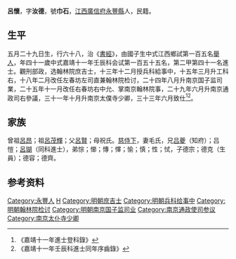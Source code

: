 {{明清人物信息框
| 姓名 = 呂懷
| 原名 =
| 圖片名稱= 
| 圖片大小 =
| 圖片說明 = 
| 最高職務 =南京太仆寺少卿
| 國家 = 大明 
| 爵位 =
| 籍貫 = [[江西|江西]][[廣信府|廣信府]][[永豐縣|永豐縣]]
| 族裔 = 
| 旗籍 = 
| 字號 = 
| 諡號 =
| 出生日期 = 五月二十九日
| 出生地點 =
| 逝世日期 = 万历元年
| 逝世地點 =
| 墓葬 =
| 配偶 = 毛氏
| 親屬 = 曾祖[[呂昂|呂昂]]，祖[[呂茂輝|呂茂輝]]，父[[呂賢|呂賢]]，母祝氏
| 出身 =
* 嘉靖元年壬午科舉人
* 嘉靖十一年壬辰科進士
| 經歷 =
| 著作 = 
}}
'''呂懷'''{{BD|1492年||1573年||}}，字'''汝德'''，號'''巾石'''，[[江西|江西]][[廣信府|廣信府]][[永豐縣|永豐縣]]人，民籍。

==生平==
五月二十九日生，行六十八，治《[[書經|書經]]》，由國子生中式江西鄉試第一百五名[[舉人|舉人]]，年四十一歲中式嘉靖十一年壬辰科会试第一百五十五名，第二甲第四十一名進士。觀刑部政，选翰林院庶吉士，十三年十二月授兵科給事中，十五年三月升工科右，十八年二月改任左春坊左司直兼翰林院检讨，二十四年八月升南京国子监司業，二十五年十一月改任右春坊右中允、掌南京翰林院事，二十九年六月升南京通政司右參議，三十一年十月升南京太僕寺少卿，三十三年六月致仕<ref>《嘉靖十一年進士登科錄》</ref><ref>《嘉靖十一年壬辰科進士同年序齒錄》</ref>。

==家族== 
曾祖[[呂昂|呂昂]]；祖[[呂茂輝|呂茂輝]]；父[[呂賢|呂賢]]；母祝氏。[[慈侍下|慈侍下]]，妻毛氏，兄[[吕夔|吕夔]]（知府）；吕愷；[[呂瑚|呂瑚]]（同科進士），弟悰；㦢；慱；懌；愉；慎；性；恜，子德宗；德克（生員）；德容；德齊。

== 参考资料 ==
{{reflist}}

{{嘉靖十一年壬辰科殿试金榜}}

{{Authority control}}
{{DEFAULTSORT:}}
[[Category:永豐人|Category:永豐人]]
[[Category:吕姓|H]]
[[Category:明朝庶吉士|Category:明朝庶吉士]]
[[Category:明朝兵科给事中|Category:明朝兵科给事中]]
[[Category:明朝翰林院检讨|Category:明朝翰林院检讨]]
[[Category:明朝南京国子监司业|Category:明朝南京国子监司业]]
[[Category:南京通政使司参议|Category:南京通政使司参议]]
[[Category:南京太仆寺少卿|Category:南京太仆寺少卿]]


{{明朝人物小作品}}
